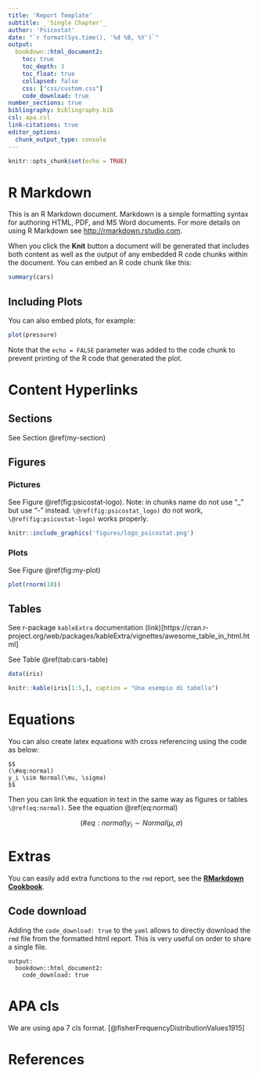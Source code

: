 ```yaml
---
title: 'Report Template'
subtitle: _'Single Chapter'_
author: 'Psicostat'
date: "`r format(Sys.time(), '%d %B, %Y')`"
output:
  bookdown::html_document2: 
    toc: true
    toc_depth: 3
    toc_float: true
    collapsed: false
    css: ["css/custom.css"]
    code_download: true
number_sections: true
bibliography: bibliography.bib
csl: apa.csl
link-citations: true 
editor_options: 
  chunk_output_type: console
---
```



```r
knitr::opts_chunk$set(echo = TRUE)
```

# R Markdown

This is an R Markdown document. Markdown is a simple formatting syntax for authoring HTML, PDF, and MS Word documents. For more details on using R Markdown see <http://rmarkdown.rstudio.com>.

When you click the **Knit** button a document will be generated that includes both content as well as the output of any embedded R code chunks within the document. You can embed an R code chunk like this:

```r
summary(cars)
```

## Including Plots

You can also embed plots, for example:

```r
plot(pressure)
```

Note that the `echo = FALSE` parameter was added to the code chunk to prevent printing of the R code that generated the plot.

# Content Hyperlinks

## Sections {#my-section}

See Section \@ref(my-section)

## Figures

### Pictures

See Figure \@ref(fig:psicostat-logo). Note: in chunks name do not use "_" but use "-" instead.     `\@ref(fig:psicostat_logo)` do not work, `\@ref(fig:psicostat-logo)` works properly.

```r
knitr::include_graphics('figures/logo_psicostat.png')
```

### Plots

See Figure \@ref(fig:my-plot)

```r
plot(rnorm(10))
```

## Tables

See r-package `kableExtra` documentation (link)[https://cran.r-project.org/web/packages/kableExtra/vignettes/awesome_table_in_html.html] 

See Table \@ref(tab:cars-table)

```r
data(iris)

knitr::kable(iris[1:5,], caption = "Una esempio di tabella")
```

# Equations

You can also create latex equations with cross referencing using the code as below:

```
$$
(\#eq:normal)
y_i \sim Normal(\mu, \sigma)
$$
```
Then you can link the equation in text in the same way as figures or tables `\@ref(eq:normal)`. See the equation \@ref(eq:normal)

$$
\begin{equation} (\#eq:normal)
y_i \sim Normal(\mu, \sigma)
\end{equation}
$$

# Extras

You can easily add extra functions to the `rmd` report, see the [**RMarkdown Cookbook**](https://bookdown.org/yihui/rmarkdown-cookbook/).

## Code download

Adding the `code_download: true` to the `yaml` allows to directly download the `rmd` file from the formatted html report. This is very useful on order to share a single file.

```
output:
  bookdown::html_document2: 
    code_download: true
```

# APA cls

We are using apa 7 cls format. [@fisherFrequencyDistributionValues1915] 

# References {-}

